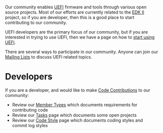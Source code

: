 Our community enables [[UEFI]] firmware and tools through various open source projects.
Most of our efforts are currently related to the [http://www.tianocore.org/edk2/ EDK II] project, so if you are developer, then this is a good place to start contributing to our community.

UEFI developers are the primary focus of our community, but if you are interested in trying to use UEFI, then we have a page on how to [[start using UEFI]].

There are several ways to participate in our community.  Anyone can join our [[Mailing Lists]] to discuss UEFI related topics.

=Developers=

If you are a developer, and would like to make [[Code Contributions]] to our community:
* Review our [[Member Types]] which documents requirements for contributing code
* Review our [[Tasks]] page which documents some open projects
* Review our [[Code Style]] page which documents coding styles and commit log styles

<!-- [[Category:Main]] -->